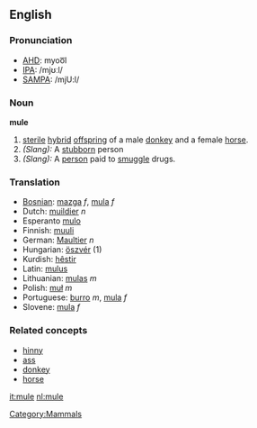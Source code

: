 ==English==
{{Wikipedia}}
===Pronunciation===
*[[w:AHD|AHD]]: myoo͞l
*[[w:IPA|IPA]]: /mjʊːl/
*[[w:SAMPA|SAMPA]]: /mjU:l/

===Noun===
'''mule'''
# [[sterile]] [[hybrid]] [[offspring]] of a male [[donkey]] and a female [[horse]].
#''(Slang):'' A [[stubborn]] person
# ''(Slang):'' A [[person]] paid to [[smuggle]] drugs.

===Translation===
*[[Bosnian]]: [[mazga]] ''f'', [[mula]] ''f''
*Dutch: [[muildier]] ''n''
*Esperanto [[mulo]]
*Finnish: [[muuli]]
*German: [[Maultier]] ''n''
*Hungarian: [[öszvér]] (1)
*Kurdish: [[hêstir]]
*Latin: [[mulus]]
*Lithuanian: [[mulas]] ''m''
*Polish: [[muł]] ''m''
*Portuguese: [[burro]] ''m'', [[mula]] ''f''
*Slovene: [[mula]] ''f''

===Related concepts===
*[[hinny]]
*[[ass]]
*[[donkey]]
*[[horse]]

[[Category:Mammals]]

[[it:mule]]
[[nl:mule]]
